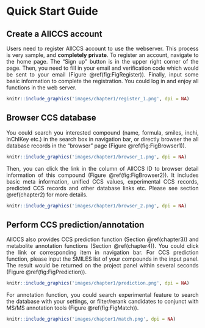 # Quick Start Guide{#chapter1}

## Create a AllCCS account{#chaptere1d1}
<p style=text-align:justify>Users need to register AllCCS account to use the webserver. This process is very sample, and **completely private**. To register an account, navigate to the home page. The “Sign up” button is in the upper right corner of the page. Then, you need to fill in your email and verification code which would be sent to your email (Figure \@ref(fig:FigRegister)). Finally, input some basic information to complete the registration. You could log in and enjoy all functions in the web server.</p>

```r
knitr::include_graphics('images/chapter1/register_1.png', dpi = NA)
```


## Browser CCS database{#chaptere1d2}
<p style=text-align:justify>You could search you interested compound (name, formula, smiles, inchi, InChIKey etc.) in the search box in navigation bar, or directly browser the all database records in the “browser” page (Figure \@ref(fig:FigBrowser1)).</p>

```r
knitr::include_graphics('images/chapter1/browser_1.png', dpi = NA)
```

<p style=text-align:justify>Then, you can click the link in the column of AllCCS ID to browser detail information of this compound (Figure \@ref(fig:FigBrowser2)). It includes basic meta information, unified CCS values, experimental CCS records, predicted CCS records and other database links etc. Please see section \@ref(chapter2) for more details.</p>

```r
knitr::include_graphics('images/chapter1/browser_2.png', dpi = NA)
```

## Perform CCS prediction/annotation{#chaptere1d3}

<p style=text-align:justify>AllCCS also provides CCS prediction function (Section \@ref(chapter3)) and metabolite annotation functions (Section \@ref(chapter4)). You could click the link or corresponding item in navigation bar. For CCS prediction function, please input the SMILES list of your compounds in the input panel. The result would be returned on the project panel within several seconds (Figure \@ref(fig:FigPrediction)).</p>

```r
knitr::include_graphics('images/chapter1/prediction.png', dpi = NA)
```


<p style=text-align:justify>For annotation function, you could search experimental feature to search the database with your settings, or filter/rerank candidates to conjunct with MS/MS annotation tools (Figure \@ref(fig:FigMatch)). </p>

```r
knitr::include_graphics('images/chapter1/match.png', dpi = NA)
```
